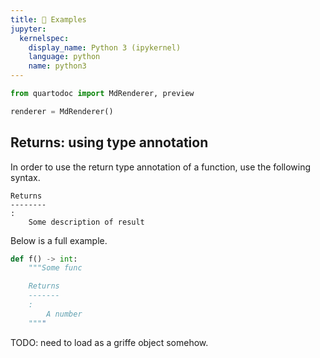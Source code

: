 ```yaml
---
title: 🚧 Examples
jupyter:
  kernelspec:
    display_name: Python 3 (ipykernel)
    language: python
    name: python3
---
```


```python
from quartodoc import MdRenderer, preview

renderer = MdRenderer()
```

## Returns: using type annotation

In order to use the return type annotation of a function, use the following syntax.

```
Returns
--------
:
    Some description of result
```

Below is a full example.

```python
def f() -> int:
    """Some func

    Returns
    -------
    :
        A number
    """"

```

TODO: need to load as a griffe object somehow.